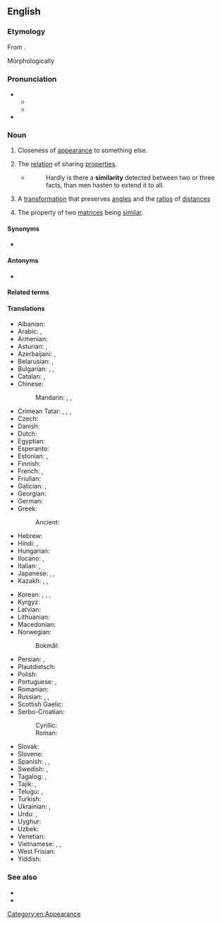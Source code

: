 ==English==
{{wikipedia}}

===Etymology===
{{root|en|ine-pro|*sem-}}
From {{etyl|fr|en}} {{m|fr|similarité}}.

Morphologically {{suffix|en|similar|ity|nocat=1}}

===Pronunciation===
* {{IPA|en|/sɪmɪˈlæɹɪti/}}
** {{audio|en|LL-Q1860 (eng)-Arlo Barnes-similarity.wav|Audio (US):}}
** {{audio|en|LL-Q1860 (eng)-Vealhurl-similarity.wav|Audio (Southern England)}}
* {{rhymes|en|æɹɪti|s=5}}

===Noun===
{{en-noun|~}}

# Closeness of [[appearance]] to something else.
# {{lb|en|philosophy}} The [[relation]] of sharing [[properties]].
#* {{RQ:Hamilton Metaphysics and Logic}}
#*: Hardly is there a '''similarity''' detected between two or three facts, than men hasten to extend it to all.
# {{lb|en|maths}} A [[transformation]] that preserves [[angle]]s and the [[ratio]]s of [[distance]]s
# {{lb|en|mathematics|linear algebra}} The property of two [[matrices]] being [[similar]].

====Synonyms====
* {{l|en|resemblance}}

====Antonyms====
* {{l|en|difference}}

====Related terms====
{{rootsee|en|sem}}

====Translations====
{{trans-top|closeness of appearance}}
* Albanian: {{t+|sq|ngjashmëri|f}}
* Arabic: {{t|ar|تَشَابُه|m}}, {{t+|ar|شَبَه|m}}
* Armenian: {{t+|hy|նմանություն}}
* Asturian: {{t|ast|asemeyanza|f}}, {{t|ast|semeyanza|f}}
* Azerbaijani: {{t|az|bənzərlik}}, {{t|az|oxşarlıq}}
* Belarusian: {{t|be|падабе́нства|n}}, {{t|be|падо́бнасць|f}}
* Bulgarian: {{t+|bg|схо́дство|n}}, {{t+|bg|подо́бие|n}}, {{t+|bg|при́лика|f}}
* Catalan: {{t|ca|semblança|f}}, {{t|ca|similitud|f}}
* Chinese:
*: Mandarin: {{t+|cmn|相似|tr=xiāngsì|sc=Hani}}, {{t+|cmn|類似}}, {{t+|cmn|类似|tr=lèisì}}
* Crimean Tatar: {{t|crh|oşama}}, {{t|crh|oşav}}, {{t|crh|beñzme}}, {{t|crh|beñzev}}
* Czech: {{t+|cs|podobnost|f}}
* Danish: {{t+|da|lighed|c}}
* Dutch: {{t+|nl|gelijkenis|f}}
* Egyptian: {{t-egy|mjt|h=mi-t}}
* Esperanto: {{t|eo|simileco}}
* Estonian: {{t|et|sarnasus}}, {{t|et|samalaadsus}}
* Finnish: {{t+|fi|samankaltaisuus}}
* French: {{t+|fr|similarité|f}}, {{t+|fr|similitude|f}}
* Friulian: {{t|fur|someance|f}}
* Galician: {{t+|gl|semellanza|f}}, {{t+|gl|similitude|f}}
* Georgian: {{t|ka|მსგავსება}}
* German: {{t+|de|Ähnlichkeit|f}}
* Greek: {{t+|el|ομοιότητα|f}}
*: Ancient: {{t|grc|ὁμοιότης|f}}
* Hebrew: {{t+|he|דִּמְיוֹן|m|tr=dimyón}}
* Hindi: {{t+|hi|समानता|f}}, {{t|hi|समरूपता|f}}
* Hungarian: {{t+|hu|hasonlóság}}
* Ilocano: {{t|ilo|apiring}}, {{t|ilo|ariring}}
* Italian: {{t|it|similarità}}, {{t+|it|somiglianza|f}}
* Japanese: {{t+|ja|類似|tr=るいじ, ruiji|sc=Jpan}}, {{t|ja|類似性|tr=るいじせい, ruijisei}}, {{t+|ja|相似|tr=そうじ, sōji}}
* Kazakh: {{t|kk|ұқсастық}}, {{t|kk|ұқсастылық}}, {{t|kk|жанасым}}
{{trans-mid}}
* Korean: {{t+|ko|유사}}, {{t+|ko|유사성}}, {{t+|ko|닮음}}, {{t|ko|상사}}
* Kyrgyz: {{t+|ky|окшоштук}}
* Latvian: {{t+|lv|līdzība|f}}
* Lithuanian: {{t|lt|panašumas|m}}
* Macedonian: {{t|mk|сличност|f}}
* Norwegian:
*: Bokmål: {{t+|no|likhet|m|f}}
* Persian: {{t+|fa|تشابه|tr=tašâboh}}, {{t+|fa|شباهت|tr=šabâhat}}
* Plautdietsch: {{t|pdt|Änlichkjeit|f}}
* Polish: {{t+|pl|podobieństwo|n}}
* Portuguese: {{t+|pt|semelhança|f}}, {{t|pt|similaridade|f}}
* Romanian: {{t+|ro|similaritate|f}}
* Russian: {{t+|ru|схо́дство|n}}, {{t+|ru|подо́бие|n}}, {{t+|ru|схо́жесть|f}}
* Scottish Gaelic: {{t|gd|coltas|m}}
* Serbo-Croatian:
*: Cyrillic: {{t|sh|сли̏чно̄ст|f}}
*: Roman: {{t+|sh|slȉčnōst|f}}
* Slovak: {{t|sk|podobnosť|f}}
* Slovene: {{t|sl|podobnost|f}}
* Spanish: {{t+|es|semejanza|f}}, {{t+|es|similitud|f}}, {{qualifier|barbarism}} {{t|es|similaridad|f}}
* Swedish: {{t+|sv|likhet|c}}, {{t|sv|similaritet|c}}
* Tagalog: {{t|tl|pagkakahawig}}, {{t|tl|wangis}}
* Tajik: {{t+|tg|шабоҳат}}, {{t|tg|монандӣ}}
* Telugu: {{t+|te|సారూప్యత}}, {{t|te|ఒకే పోలిక}}
* Turkish: {{t+|tr|benzerlik}}
* Ukrainian: {{t|uk|схо́жість|f}}, {{t|uk|поді́бність|f}}
* Urdu: {{t|ur|شباﮩت|f|tr=śabāhat}}, {{t|ur|مشابہت|f|tr=muśābahat}}
* Uyghur: {{t|ug|ئوخشاشلىق}}
* Uzbek: {{t+|uz|oʻxshashlik}}
* Venetian: {{t|vec|somejansa|f}}
* Vietnamese: {{t+|vi|giống nhau|alt=sự giống nhau}}, {{t+|vi|tương tự|alt=sự tương tự}}, {{t+|vi|đồng dạng|alt=sự đồng dạng}}
* West Frisian: {{t|fy|likenis}}
* Yiddish: {{t|yi|ענלעכקייט|f}}
{{trans-bottom}}

===See also===
* {{l|en|likeness}}
* {{l|en|alikeness}}

[[Category:en:Appearance]]